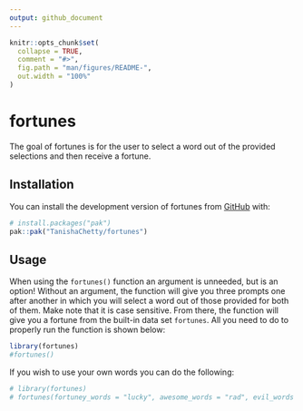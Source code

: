 ```yaml
---
output: github_document
---
```


<!-- README.md is generated from README.Rmd. Please edit that file -->

```r
knitr::opts_chunk$set(
  collapse = TRUE,
  comment = "#>",
  fig.path = "man/figures/README-",
  out.width = "100%"
)
```

# fortunes

<!-- badges: start -->
<!-- badges: end -->

The goal of fortunes is for the user to select a word out of the provided selections and then receive a fortune. 

## Installation

You can install the development version of fortunes from [GitHub](https://github.com/) with:

``` r
# install.packages("pak")
pak::pak("TanishaChetty/fortunes")
```

## Usage

When using the `fortunes()` function an argument is unneeded, but is an option! Without an argument, the function will give you three prompts one after another in which you will select a word out of those provided for both of them. Make note that it is case sensitive. From there, the function will give you a fortune from the built-in data set `fortunes`. All you need to do to properly run the function is shown below:

```r
library(fortunes)
#fortunes()
```

If you wish to use your own words you can do the following:

```r
# library(fortunes)
# fortunes(fortuney_words = "lucky", awesome_words = "rad", evil_words = "naughty")
```


